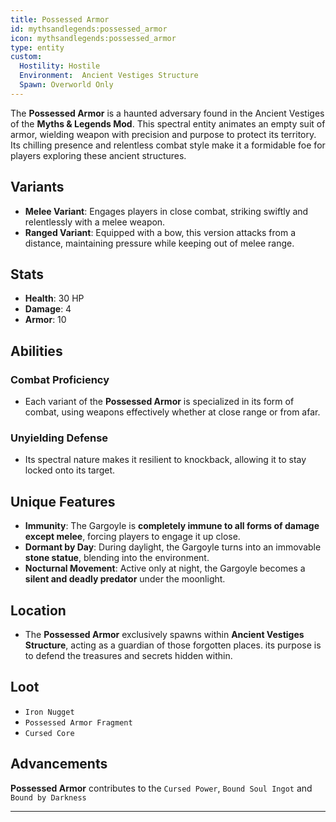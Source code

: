 ```yaml
---
title: Possessed Armor
id: mythsandlegends:possessed_armor
icon: mythsandlegends:possessed_armor
type: entity
custom:
  Hostility: Hostile
  Environment:  Ancient Vestiges Structure
  Spawn: Overworld Only
---
```


The **Possessed Armor** is a haunted adversary found in the Ancient Vestiges of the **Myths & Legends Mod**. This spectral entity animates an empty suit of armor, wielding weapon with precision and purpose to protect its territory. Its chilling presence and relentless combat style make it a formidable foe for players exploring these ancient structures.

## Variants
- **Melee Variant**: Engages players in close combat, striking swiftly and relentlessly with a melee weapon.
- **Ranged Variant**: Equipped with a bow, this version attacks from a distance, maintaining pressure while keeping out of melee range.

## Stats
- **Health**: 30 HP
- **Damage**: 4
- **Armor**: 10

## Abilities

### Combat Proficiency
- Each variant of the **Possessed Armor** is specialized in its form of combat, using weapons effectively whether at close range or from afar.

### Unyielding Defense
- Its spectral nature makes it resilient to knockback, allowing it to stay locked onto its target.

## Unique Features
- **Immunity**: The Gargoyle is **completely immune to all forms of damage except melee**, forcing players to engage it up close.
- **Dormant by Day**: During daylight, the Gargoyle turns into an immovable **stone statue**, blending into the environment.
- **Nocturnal Movement**: Active only at night, the Gargoyle becomes a **silent and deadly predator** under the moonlight.

## Location
- The **Possessed Armor** exclusively spawns within **Ancient Vestiges Structure**, acting as a guardian of those forgotten places. its purpose is to defend the treasures and secrets hidden within.

## Loot
- `Iron Nugget`
- `Possessed Armor Fragment`
- `Cursed Core`

## Advancements
**Possessed Armor** contributes to the `Cursed Power`, `Bound Soul Ingot` and `Bound by Darkness`

---